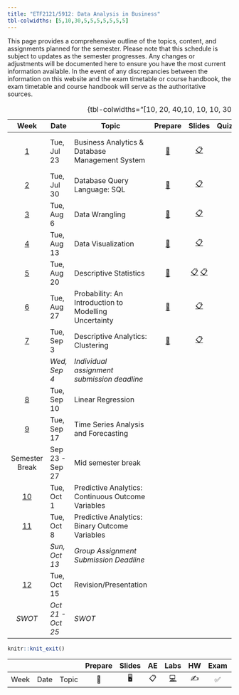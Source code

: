 ```yaml
---
title: "ETF2121/5912: Data Analysis in Business"
tbl-colwidths: [5,10,30,5,5,5,5,5,5,5]
---
```


This page provides a comprehensive outline of the topics, content, and assignments planned for the semester. Please note that this schedule is subject to updates as the semester progresses. Any changes or adjustments will be documented here to ensure you have the most current information available. In the event of any discrepancies between the information on this website and the exam timetable or course handbook, the exam timetable and course handbook will serve as the authoritative sources.

|           Week            | Date              | Topic                                                 |                                          Prepare                                           |                                                                                  Slides                                                                                  |                        Quiz/Assignments                         | Reading                       |
|:-------:|---------|---------|:-------:|:---------------:|:-------:|---------|
|  [1](/weeks/week-1.html)  | Tue, Jul 23       | Business Analytics & Database Management System       |                                   [📖](/labs/lab-1.html)                                   |                                        [📋](https://learning.monash.edu/pluginfile.php/3800248/mod_resource/content/1/lec-1.html)                                        | [📝](https://learning.monash.edu/mod/quiz/view.php?id=2893140)  | 📕 Camm 1.1, 1.2, 1.3 and 1.5 |
|  [2](/weeks/week-2.html)  | Tue, Jul 30       | Database Query Language: SQL                          | [📖](https://learning.monash.edu/pluginfile.php/3937376/mod_resource/content/2/lab-2.html) |                                        [📋](https://learning.monash.edu/pluginfile.php/3937400/mod_resource/content/1/lec-2.html)                                        | [📝](https://learning.monash.edu/mod/quiz/view.php?id=2893560)  | [✍️](/hw/hw-1.html)           |
|  [3](/weeks/week-3.html)  | Tue, Aug 6        | Data Wrangling                                        | [📖](https://learning.monash.edu/pluginfile.php/3977906/mod_resource/content/3/lab-3.html) |                                        [📋](https://learning.monash.edu/pluginfile.php/3977860/mod_resource/content/1/lec-3.html)                                        | [📝](https://learning.monash.edu/mod/quiz/view.php?id=2989083)  |                               |
|  [4](/weeks/week-4.html)  | Tue, Aug 13       | Data Visualization                                    | [📖](https://learning.monash.edu/pluginfile.php/4021915/mod_resource/content/1/lab-4.html) |                                        [📋](https://learning.monash.edu/pluginfile.php/4022053/mod_resource/content/1/lec-4.html)                                        | [📝](https://learning.monash.edu/mod/quiz/view.php?id=29897713) | 📕 Camm 3.1, 3.2, 3.6         |
|  [5](/weeks/week-5.html)  | Tue, Aug 20       | Descriptive Statistics                                | [📖](https://learning.monash.edu/pluginfile.php/4038700/mod_resource/content/1/lab-5.html) | [📋](https://learning.monash.edu/pluginfile.php/4038721/mod_resource/content/1/lec-5.html#/title-slide) [📋](https://learning.monash.edu/mod/folder/view.php?id=3063771) | [📝](https://learning.monash.edu/mod/quiz/view.php?id=3059917)  | 📕 Camm Chapter 2             |
|  [6](/weeks/week-6.html)  | Tue, Aug 27       | Probability: An Introduction to Modelling Uncertainty |              [📖](https://learning.monash.edu/mod/folder/view.php?id=3072768)              |                                 [📋](https://learning.monash.edu/pluginfile.php/4053136/mod_resource/content/1/lec-6.html#/title-slide)                                  | [📝](https://learning.monash.edu/mod/quiz/view.php?id=3072191)  | 📕 Camm Chapter 5             |
|  [7](/weeks/week-7.html)  | Tue, Sep 3        | Descriptive Analytics: Clustering                     |              [📖](https://learning.monash.edu/mod/folder/view.php?id=3096615)              |                                                    [📋](https://learning.monash.edu/mod/resource/view.php?id=3097087)                                                    | [📝](https://learning.monash.edu/mod/quiz/view.php?id=3096610)  | 📕 Camm Chapter 6.2           |
|                           | *Wed, Sep 4*      | *Individual assignment submission deadline*           |                                                                                            |                                                                                                                                                                          |                                                                 |                               |
|  [8](/weeks/week-8.html)  | Tue, Sep 10       | Linear Regression                                     |                                                                                            |                                                                                                                                                                          |                                                                 |                               |
|  [9](/weeks/week-9.html)  | Tue, Sep 17       | Time Series Analysis and Forecasting                  |                                                                                            |                                                                                                                                                                          |                                                                 |                               |
|      Semester Break       | Sep 23 - Sep 27   | Mid semester break                                    |                                                                                            |                                                                                                                                                                          |                                                                 |                               |
| [10](/weeks/week-10.html) | Tue, Oct 1        | Predictive Analytics: Continuous Outcome Variables    |                                                                                            |                                                                                                                                                                          |                                                                 |                               |
| [11](/weeks/week-11.html) | Tue, Oct 8        | Predictive Analytics: Binary Outcome Variables        |                                                                                            |                                                                                                                                                                          |                                                                 |                               |
|                           | *Sun, Oct 13*     | *Group Assignment Submission Deadline*                |                                                                                            |                                                                                                                                                                          |                                                                 |                               |
| [12](/weeks/week-12.html) | Tue, Oct 15       | Revision/Presentation                                 |                                                                                            |                                                                                                                                                                          |                                                                 |                               |
|          *SWOT*           | *Oct 21 - Oct 25* | *SWOT*                                                |                                                                                            |                                                                                                                                                                          |                                                                 |                               |

: {tbl-colwidths="\[10, 20, 40,10, 10, 10, 30\]"}

```r

knitr::knit_exit()
```

|      |      |       | Prepare | Slides | AE  |                                                    Labs                                                    | HW  | Exam | Project | Quiz |
|-----|-----|-----|:---:|:---:|:---:|:-------------------------:|:---:|:---:|:---:|:---:|
| Week | Date | Topic |   📖    |   🖥️   | 📋  | [💻](https://sakai.duke.edu/samigo-app/servlet/Login?id=6fa7ebf3-01af-42a6-91ba-3e813d3901221641094171786) | ✍️  |  ✅  |   📂    |  📝  |
